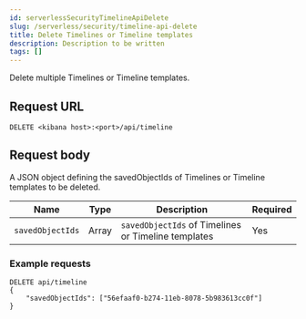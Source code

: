 ```yaml
---
id: serverlessSecurityTimelineApiDelete
slug: /serverless/security/timeline-api-delete
title: Delete Timelines or Timeline templates
description: Description to be written
tags: []
---
```


<div id="timeline-api-delete"></div>

Delete multiple Timelines or Timeline templates.

## Request URL

`DELETE <kibana host>:<port>/api/timeline`

## Request body

A JSON object defining the savedObjectIds of Timelines or Timeline templates to be deleted.

| Name | Type | Description | Required |
|---|---|---|---|
| `savedObjectIds` | Array | `savedObjectIds` of Timelines or Timeline templates | Yes |

### Example requests

```console
DELETE api/timeline
{
	"savedObjectIds": ["56efaaf0-b274-11eb-8078-5b983613cc0f"]
}
```
